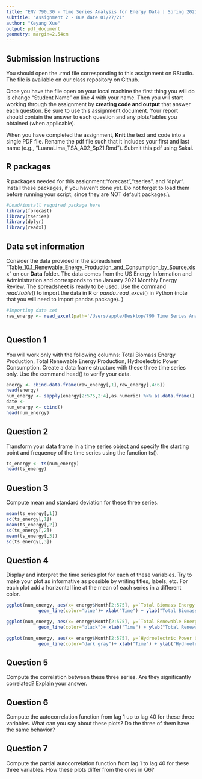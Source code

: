```yaml
---
title: "ENV 790.30 - Time Series Analysis for Energy Data | Spring 2021"
subtitle: "Assignment 2 - Due date 01/27/21"
author: "Keyang Xue"
output: pdf_document
geometry: margin=2.54cm
---
```


## Submission Instructions

You should open the .rmd file corresponding to this assignment on RStudio. The file is available on our class repository on Github.   

Once you have the file open on your local machine the first thing you will do is change "Student Name" on line 4 with your name. 
Then you will start working through the assignment by  **creating code and output** that answer each question. Be sure to use this assignment document. Your report should contain the answer to each question and any plots/tables you obtained (when applicable).

When you have completed the assignment, **Knit** the text and code into a single PDF file. Rename the pdf file such that it includes your first and last name (e.g., "LuanaLima_TSA_A02_Sp21.Rmd"). Submit this pdf using Sakai. 

## R packages

R packages needed for this assignment:"forecast","tseries", and "dplyr". Install these packages, if you haven't done yet. Do not forget to load them before running your script, since they are NOT default packages.\\

```r
#Load/install required package here
library(forecast)
library(tseries)
library(dplyr)
library(readxl)
```


## Data set information  

Consider the data provided in the spreadsheet "Table_10.1_Renewable_Energy_Production_and_Consumption_by_Source.xlsx" on our **Data** folder. The data comes from the US Energy Information and Administration and corresponds to the January 2021 Monthly Energy Review. The spreadsheet is ready to be used. Use the command $read.table()$ to import the data in R or $panda.read\_excel()$ in Python (note that you will need to import pandas package). }

```r
#Importing data set
raw_energy <- read_excel(path='/Users/apple/Desktop/790 Time Series Analysis/ENV790_30_TSA_S2021/Data/Table_10.1_Renewable_Energy_Production_and_Consumption_by_Source.xlsx', na = "NA", skip = 9)
```




```r
```



## Question 1
You will work only with the following columns: Total Biomass Energy Production, Total Renewable Energy Production, Hydroelectric Power Consumption. Create a data frame structure with these three time series only. Use the command head() to verify your data.

```r
energy <- cbind.data.frame(raw_energy[,1],raw_energy[,4:6])
head(energy)
num_energy <- sapply(energy[2:575,2:4],as.numeric) %>% as.data.frame()
date <- 
num_energy <- cbind()
head(num_energy)
```


## Question 2
Transform your data frame in a time series object and specify the starting point and frequency of the time series using the function ts().
```r
ts_energy <- ts(num_energy)
head(ts_energy)
```

## Question 3
Compute mean and standard deviation for these three series.
```r
mean(ts_energy[,1])
sd(ts_energy[,1])
mean(ts_energy[,2])
sd(ts_energy[,2])
mean(ts_energy[,3])
sd(ts_energy[,3])
```


## Question 4
Display and interpret the time series plot for each of these variables. Try to make your plot as informative as possible by writing titles, labels, etc. For each plot add a horizontal line at the mean of each series in a different color.

```r
ggplot(num_energy, aes(x= energy$Month[2:575], y=`Total Biomass Energy Production`)) +
            geom_line(color="blue")+ xlab("Time") + ylab("Total Biomass Energy Production (Trillion Btu)") + labs(title = 'Historical Total Biomass Energy Porduction Data') + geom_hline(yintercept=mean(ts_energy[,1]),col="red",lwd=0.3)

ggplot(num_energy, aes(x= energy$Month[2:575], y=`Total Renewable Energy Production`)) +
            geom_line(color="black")+ xlab("Time") + ylab("Total Renewable Energy Production (Trillion Btu)") + labs(title = 'Historical Total Renewable Energy Porduction Data') + geom_hline(yintercept=mean(ts_energy[,2]),col="red",lwd=0.3)

ggplot(num_energy, aes(x= energy$Month[2:575], y=`Hydroelectric Power Consumption`)) +
            geom_line(color="dark gray")+ xlab("Time") + ylab("Hydroelectric Power Consumption (Trillion Btu)") + labs(title = 'Historical Hydroelectric Power Consumption Data') + geom_hline(yintercept=mean(ts_energy[,3]),col="red",lwd=0.3)
```


## Question 5
Compute the correlation between these three series. Are they significantly correlated? Explain your answer.

## Question 6
Compute the autocorrelation function from lag 1 up to lag 40 for these three variables. What can you say about these plots? Do the three of them have the same behavior?

## Question 7
Compute the partial autocorrelation function from lag 1 to lag 40 for these three variables. How these plots differ from the ones in Q6?


